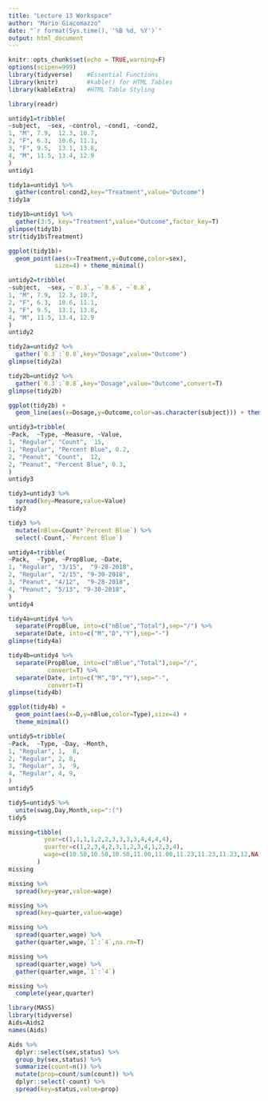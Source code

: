 ```yaml
---
title: "Lecture 13 Workspace"
author: "Mario Giacomazzo"
date: "`r format(Sys.time(), '%B %d, %Y')`"
output: html_document
---
```


```r
knitr::opts_chunk$set(echo = TRUE,warning=F)
options(scipen=999)
library(tidyverse)    #Essential Functions
library(knitr)        #kable() for HTML Tables
library(kableExtra)   #HTML Table Styling
```

```r
library(readr)
```

```r
untidy1=tribble(
~subject,  ~sex, ~control, ~cond1, ~cond2,
1, "M", 7.9,  12.3, 10.7,
2, "F", 6.3,  10.6, 11.1,
3, "F", 9.5,  13.1, 13.8,
4, "M", 11.5, 13.4, 12.9
)
untidy1
```

```r
tidy1a=untidy1 %>%
  gather(control:cond2,key="Treatment",value="Outcome")
tidy1a
```

```r
tidy1b=untidy1 %>%
  gather(3:5, key="Treatment",value="Outcome",factor_key=T)
glimpse(tidy1b)
str(tidy1b$Treatment)
```

```r
ggplot(tidy1b)+
  geom_point(aes(x=Treatment,y=Outcome,color=sex),
             size=4) + theme_minimal()
```

```r
untidy2=tribble(
~subject,  ~sex, ~`0.3`, ~`0.6`, ~`0.8`,
1, "M", 7.9,  12.3, 10.7,
2, "F", 6.3,  10.6, 11.1,
3, "F", 9.5,  13.1, 13.8,
4, "M", 11.5, 13.4, 12.9
)
untidy2
```

```r
tidy2a=untidy2 %>%
  gather(`0.3`:`0.8`,key="Dosage",value="Outcome")
glimpse(tidy2a)
```

```r
tidy2b=untidy2 %>%
  gather(`0.3`:`0.8`,key="Dosage",value="Outcome",convert=T)
glimpse(tidy2b)
```

```r
ggplot(tidy2b) +
  geom_line(aes(x=Dosage,y=Outcome,color=as.character(subject))) + theme_minimal()
```

```r
untidy3=tribble(
~Pack,  ~Type, ~Measure, ~Value,
1, "Regular", "Count",  15,
1, "Regular", "Percent Blue", 0.2,
2, "Peanut", "Count",  12,
2, "Peanut", "Percent Blue", 0.3,
)
untidy3
```

```r
tidy3=untidy3 %>%
  spread(key=Measure,value=Value)
tidy3
```

```r
tidy3 %>%
  mutate(nBlue=Count*`Percent Blue`) %>%
  select(-Count,-`Percent Blue`)
```

```r
untidy4=tribble(
~Pack,  ~Type, ~PropBlue, ~Date,
1, "Regular", "3/15",  "9-28-2018",
2, "Regular", "2/15", "9-30-2018",
3, "Peanut", "4/12",  "9-28-2018",
4, "Peanut", "5/13", "9-30-2018",
)
untidy4
```

```r
tidy4a=untidy4 %>%
  separate(PropBlue, into=c("nBlue","Total"),sep="/") %>%
  separate(Date, into=c("M","D","Y"),sep="-")
glimpse(tidy4a)
```

```r
tidy4b=untidy4 %>%
  separate(PropBlue, into=c("nBlue","Total"),sep="/",
           convert=T) %>%
  separate(Date, into=c("M","D","Y"),sep="-",
           convert=T)
glimpse(tidy4b)
```

```r
ggplot(tidy4b) +
  geom_point(aes(x=D,y=nBlue,color=Type),size=4) +
  theme_minimal()
```

```r
untidy5=tribble(
~Pack,  ~Type, ~Day, ~Month,
1, "Regular", 1,  8,
2, "Regular", 2, 8,
3, "Regular", 3,  9,
4, "Regular", 4, 9,
)
untidy5
```

```r
tidy5=untidy5 %>%
  unite(swag,Day,Month,sep=":(")
tidy5
```

```r
missing=tibble(
          year=c(1,1,1,1,2,2,3,3,3,3,4,4,4,4),
          quarter=c(1,2,3,4,2,3,1,2,3,4,1,2,3,4),
          wage=c(10.50,10.50,10.50,11.00,11.00,11.23,11.23,11.23,12,NA,12,NA,13.04,13.04),
        )
missing
```

```r
missing %>%
  spread(key=year,value=wage)
```

```r
missing %>%
  spread(key=quarter,value=wage)
```

```r
missing %>%
  spread(quarter,wage) %>%
  gather(quarter,wage,`1`:`4`,na.rm=T)
```

```r
missing %>%
  spread(quarter,wage) %>%
  gather(quarter,wage,`1`:`4`)
```

```r
missing %>%
  complete(year,quarter)
```

```r
library(MASS)
library(tidyverse)
Aids=Aids2
names(Aids)

Aids %>%
  dplyr::select(sex,status) %>%
  group_by(sex,status) %>%
  summarize(count=n()) %>%
  mutate(prop=count/sum(count)) %>%
  dplyr::select(-count) %>%
  spread(key=status,value=prop) 


```


















